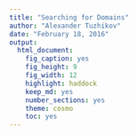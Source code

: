 ```yaml
---
title: "Searching for Domains"
author: "Alexander Tuzhikov"
date: "February 18, 2016"
output: 
  html_document: 
    fig_caption: yes
    fig_height: 9
    fig_width: 12
    highlight: haddock
    keep_md: yes
    number_sections: yes
    theme: cosmo
    toc: yes
---
```


```r

```